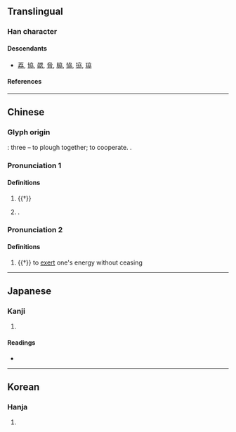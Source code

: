 {{also|刕}}
{{character info}}
==Translingual==

===Han character===
{{Han char|rn=19|rad=力|as=04|sn=6|four=47427|canj=KSKSS|ids=⿱力𠠴}}

====Descendants====
* [[荔]], [[協]], [[勰]], [[脅]], [[脇]], [[恊]], [[拹]], [[珕]]

====References====
{{Han ref|kx=0146.220|dkj=02307|dj=0330.110|hdz=10367.110|uh=52A6}}

----

==Chinese==
{{zh-forms}}

===Glyph origin===
{{Han etyl}}
{{liushu|ic}}: three {{zh-l|*力|plough}} – to plough together; to cooperate.
{{zh-etym-triple|力|plough}}.

===Pronunciation 1===
{{zh-pron
|m=xié
|c=hip6,hip3
|mn=hia̍p
|mc=y
|oc=y
|ma=y
|cat=v,pn
}}

====Definitions====
{{zh-hanzi}}

# {{†}} {{zh-alt-form|協|to cooperate}}
# {{surname|zh}}.

===Pronunciation 2===
{{zh-pron
|m=liè
|ma=y
|cat=v
}}

====Definitions====
{{zh-hanzi}}

# {{†}} to [[exert]] one's energy without ceasing

----

==Japanese==

===Kanji===
{{ja-kanji|grade=|rs=力04}}

# {{rfdef|ja|sort=力04}}

====Readings====
* {{ja-readings|on=[[きょう]] (kyō), [[ぎょう]] (gyō), [[りょう]] (ryō)|kun=[[にわか]] (niwaka), [[がととのう]] (gatotonou)}}

----

==Korean==

===Hanja===
{{ko-hanja|hangeul=협|rv=hyeop|mr=hyŏp|y=hyep}}

# {{rfdef|ko|sort=力04}}